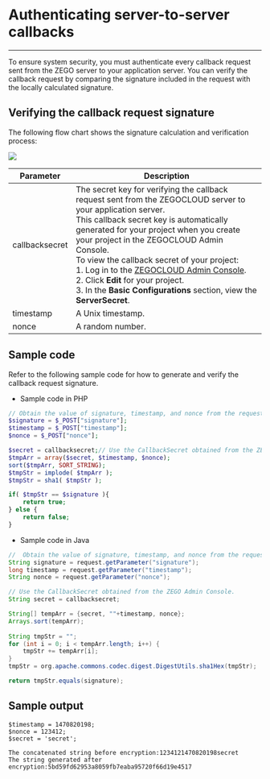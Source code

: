 # Authenticating server-to-server callbacks 

---

To ensure system security, you must authenticate every callback request sent from the ZEGO server to your application server. You can verify the callback request by comparing the signature included in the request with the locally calculated signature.

## Verifying the callback request signature

The following flow chart shows the signature calculation and verification process:

![](/Pics/server_v2/Verify_signature_en.png)

| Parameter      | Description                                                  |
| -------------- | ------------------------------------------------------------ |
| callbacksecret | The secret key for verifying the callback request sent from the ZEGOCLOUD server to your application server. <br />This callback secret key is automatically generated for your project when you create your project in the ZEGOCLOUD Admin Console.  <br />To view the callback secret of your project: <br />1. Log in to the [ZEGOCLOUD Admin Console](https://console.zegocloud.com/).<br />2. Click **Edit** for your project.<br />3. In the **Basic Configurations** section, view the **ServerSecret**. |
| timestamp      | A Unix timestamp.                                            |
| nonce          | A random number.                                             |



## Sample code

Refer to the following sample code for how to generate and verify the callback request signature.


- Sample code in PHP

```PHP
// Obtain the value of signature, timestamp, and nonce from the request parameters.
$signature = $_POST["signature"];
$timestamp = $_POST["timestamp"];
$nonce = $_POST["nonce"];

$secret = callbacksecret;// Use the CallbackSecret obtained from the ZEGO Admin Console.
$tmpArr = array($secret, $timestamp, $nonce);
sort($tmpArr, SORT_STRING);
$tmpStr = implode( $tmpArr );
$tmpStr = sha1( $tmpStr );

if( $tmpStr == $signature ){
    return true;
} else {
    return false;
}
```

- Sample code in Java

```java
//  Obtain the value of signature, timestamp, and nonce from the request parameters.
String signature = request.getParameter("signature");
long timestamp = request.getParameter("timestamp");
String nonce = request.getParameter("nonce");

// Use the CallbackSecret obtained from the ZEGO Admin Console.
String secret = callbacksecret;

String[] tempArr = {secret, ""+timestamp, nonce};
Arrays.sort(tempArr);
        
String tmpStr = "";
for (int i = 0; i < tempArr.length; i++) {
    tmpStr += tempArr[i];
}
tmpStr = org.apache.commons.codec.digest.DigestUtils.sha1Hex(tmpStr);

return tmpStr.equals(signature);
```


## Sample output

```
$timestamp = 1470820198;
$nonce = 123412;
$secret = 'secret';

The concatenated string before encryption:1234121470820198secret
The string generated after encryption:5bd59fd62953a8059fb7eaba95720f66d19e4517
```
